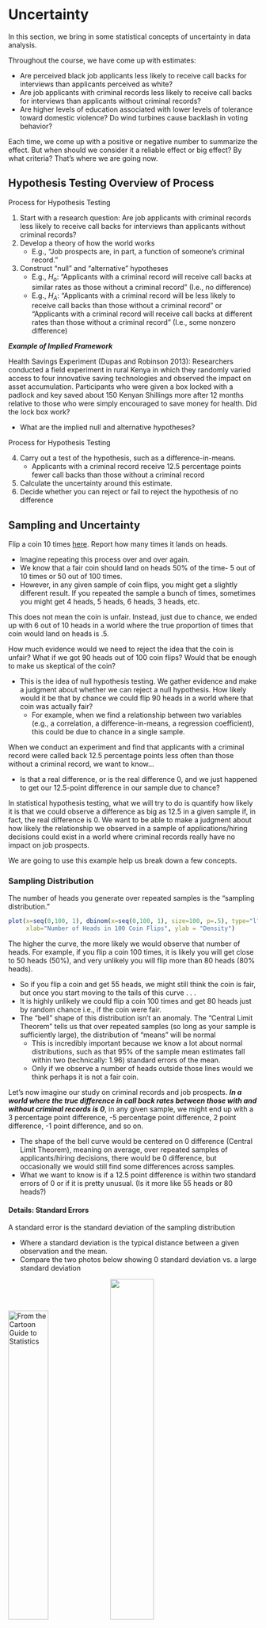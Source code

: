 # Uncertainty {#uncertainty}


In this section, we bring in some statistical concepts of uncertainty in data analysis.


Throughout the course, we have come up with estimates:

  - Are perceived black job applicants less likely to receive call backs for interviews than applicants perceived as white?
  - Are job applicants with criminal records less likely to receive call backs for interviews than applicants without criminal records?
  - Are higher levels of education associated with lower levels of tolerance toward domestic violence?
\item Do wind turbines cause backlash in voting behavior?


Each time, we come up with a positive or negative number to summarize the effect. But when should we consider it a reliable effect or big effect? By what criteria? That's where we are going now.



## Hypothesis Testing Overview of Process


Process for Hypothesis Testing

  1. Start with a research question: Are job applicants with criminal records less likely to receive call backs for interviews than applicants without criminal records?
  2. Develop  a theory of how the world works
      + E.g., "Job prospects are, in part, a function of someone's criminal record."
  3. Construct "null" and "alternative" hypotheses
      + E.g., $H_o$: "Applicants with a criminal record will receive call backs at similar rates as those without a criminal record" (I.e., no difference)
      + E.g., $H_A$: "Applicants with a criminal record will be less likely to receive call backs than those without a criminal record" or "Applicants with a criminal record will receive call backs at different rates than those without a criminal record"  (I.e., some nonzero difference)
      
    
***Example of Implied Framework***

Health Savings Experiment (Dupas and Robinson 2013): Researchers conducted a field experiment in rural Kenya in which they randomly varied access to four innovative saving technologies and observed the impact on asset accumulation. Participants who were given a box locked with a padlock and key saved about 150 Kenyan Shillings more after 12 months relative to those who were simply encouraged to save money for health. Did the lock box work?

  - What are the implied null and alternative hypotheses?
      
      
Process for Hypothesis Testing

  4. Carry out a test of the hypothesis, such as a difference-in-means.
      + Applicants with a criminal record receive 12.5 percentage points fewer call backs than those without a criminal record
  5. Calculate the uncertainty around this estimate. 
  6. Decide whether you can reject or fail to reject the hypothesis of no difference
  
  
  
## Sampling and Uncertainty


Flip a coin 10 times [here](https://flipsimu.com/). Report how many times it lands on heads.

  - Imagine repeating this process over and over again.
  - We know that a fair coin should land on heads 50\% of the time- 5 out of 10 times or 50 out of 100 times.
  - However, in any given sample of coin flips, you might get a slightly different result. If you repeated the sample a bunch of times, sometimes you might get 4 heads, 5 heads, 6 heads, 3 heads, etc.

This does not mean the coin is unfair. Instead, just due to chance, we ended up with 6 out of 10 heads in a world where the true proportion of times that coin would land on heads is .5.


How much evidence would we need to reject the idea that the coin is unfair? What if we got 90 heads out of 100 coin flips? Would that be enough to make us skeptical of the coin?

  - This is the idea of null hypothesis testing. We gather evidence and make a judgment about whether we can reject a null hypothesis. How likely would it be that by chance we could flip 90 heads in a world where that coin was actually fair?
      + For example, when we find a relationship between two variables (e.g., a correlation, a difference-in-means, a regression coefficient), this could be due to chance in a single sample. 
      
When we conduct an experiment and find that applicants with a criminal record were called back 12.5 percentage points less often than those without a criminal record, we want to know...

  - Is that a real difference, or is the real difference 0, and we just happened to get our 12.5-point difference in our sample due to chance?

In statistical hypothesis testing, what we will try to do is quantify how likely it is that we could observe a  difference as big as 12.5 in a given sample if, in fact, the real difference is 0. We want to be able to make a judgment about how likely the relationship we observed in a sample of applications/hiring decisions could exist in a world where criminal records really have no impact on job prospects.
  
  
We are going to use this example help us break down a few concepts.

### Sampling Distribution


The number of heads you generate over repeated samples is the "sampling distribution." 

```r
plot(x=seq(0,100, 1), dbinom(x=seq(0,100, 1), size=100, p=.5), type="l",
     xlab="Number of Heads in 100 Coin Flips", ylab = "Density")
```

The higher the curve, the more likely we would observe that number of heads. For example, if you flip a coin 100 times, it is likely you will get close to 50 heads (50\%), and very unlikely you will flip more than 80 heads (80\% heads).

  - So if you flip a coin and get  55 heads, we might still think the coin is fair, but once you start moving to  the tails of this curve . . . 
  - It is highly unlikely we could flip  a  coin  100 times and get 80 heads just by random chance i.e., if the coin were fair.
  - The "bell" shape of this distribution isn't an anomaly. The "Central Limit Theorem" tells us that over repeated samples (so long as your sample is sufficiently large), the distribution of "means" will be normal
      + This is incredibly important because we know a lot about normal distributions, such as that 95\% of the sample mean estimates fall within two (technically: 1.96) standard errors of the mean.
      + Only if we observe a number of heads outside those lines would we think perhaps it is not a fair coin.


Let's now imagine our study on criminal records and job prospects. ***In a world where the true difference in call back rates between those with and without criminal records is 0***, in any given sample, we might end up with a 3 percentage point difference, -5 percentage point difference, 2 point difference, -1 point difference, and so on.

  - The shape of the bell curve would be centered on 0 difference (Central Limit Theorem), meaning on average, over repeated samples of applicants/hiring decisions, there would be 0 difference, but occasionally we would still find some differences across samples.
  - What we want to know is if a 12.5 point difference is within two standard errors of 0 or if it is pretty unusual. (Is it more like 55 heads or 80 heads?)


#### Details: Standard Errors 

A standard error is the standard deviation of the sampling distribution

  - Where a standard deviation is the typical distance between a given observation and the mean.
  - Compare the two photos below showing 0 standard deviation vs. a large standard deviation

![*From the Cartoon Guide to Statistics*](images/spread1.png){width=40%} ![](images/spread2.jpg){width=42%}


In real life studies, we don't know the actual sampling distribution because we only have 1 sample (we only had one study of applications/hiring decisions). 

So we estimate our standard error using the standard deviation of our sample ($S$) and sample size ($N$).

${\hat {SE}} = \frac{S}{\sqrt{N}}$

The bigger the sample, the SMALLER the standard error (which is good) because it means less uncertainty.



## Z-scores and p-values

Recall the Overview of Hypothesis Testing. Now, we are going to add details to help us make a final decision about the null hypothesis.


  4. Carry out a test of the hypothesis, such as a difference-in-means.
      + Applicants with a criminal record receive 12.5 percentage points fewer call backs than those without a criminal record
  5. Calculate the uncertainty around this estimate.
      + We will estimate the standard error of the estimate using the sample size and sample spread (standard deviation)
      + We can also estimate the confidence intervals
  6. Decide whether you can reject or fail to reject the hypothesis of no difference
      + Standarize the estimate and find the z-score (or t-statistic, which is similar)
          - The z score is an example of a "test statistic." The type of statistic might vary across applications, but its purpose will remain similar. Others include t-statistics and Chi-squared statistics.
      + How likely is it you would observe the z-score you found under this null distribution? (p-value)
      + If the p-value is small ($< 0.05$), reject the null.

A z-score helps us standardize the size of estimates across any units of study by quantifying the size of the estimate in terms of standard errors.

z-score = $\frac{\text{Estimate - Null}}{\hat{SE}} = \frac{\text{Estimate - 0}}{\hat{SE}}$

The z-score represents the number of standard errors away that the estimate is from the null. We can visualize the distribution of z-scores in the image below.

![](images/zscore.png)

The bell curve is centered on  0 and represents our null distribution. The z-score represents how many standard errors away our estimate is from the null.

  - Instead of the axis being the number of heads out of 100 coin flips, centered on the null hypothesis of 50 heads for a fair coin, the standardized scale is centered on 0. We can then visualize how far 80 coin flips is away from 50 by measuring how many standard errors 80 is away from the null of 50.
  
  
Recall, we asked: When we conduct an experiment and find that applicants with a criminal record were called back 12.5 percentage points less often than those without a criminal record, we want to know...

  - Is that a real difference, or is the real difference 0, and we just happened to get our 12.5-point difference in our sample due to random chance?

It so happens that our 12.5 percentage difference represents more than z=7 standard errors away from the null of z=0 difference.

We can visualize where z=7 is in our distribution below with the dashed purple line:

![](images/zscore2.png)

It is well outside of the red lines representing 1.96 standard errors.

Interpretation: It is really unlikely we would have observed this extreme in magnitude of difference if the true difference were 0. 

  - This likelihood represents the p-value, which is essentially 0 in this case. There is essentially 0 chance we would have observed a difference as large or larger than 12.5 (or -12.5) in a world where the true difference is 0.
  - If a p-value is < 0.05, we reject the null  hypothesis.
  - If instead, the p-value is larger than 0.05, we fail to reject the null. That would mean that we think it is reasonably possible to have observed a difference as big as 12.5 if in fact the true difference is 0.

We are going to focus on two-sided p-values, which focus on the magnitude of the z-score in either direction, instead of whether it is a positive or negative p-value. In other classes, you may also cover one-sided p-values.

### Relationship to Confidence Intervals

Relationship to Confidence Intervals: Our 12.5 percentage difference has a 95\% confidence interval of 6.8 to 18.3

  - It is constructed by taking $12.5 - 1.96*SE$ and $12.5 + 1.96*SE$ 
  - This means there is a 95\% chance that this interval contains the true population difference.

It gives us another way of describing our estimate that includes our uncertainty. We recognize that over repeated samples, we are not always going to get a 12.5 point difference. In any given sample, this estimate will differ a bit over the "sampling distribution."


## Wrapping up the Process

Let's Review the Process

  1. Start with a research question: Are job applicants with criminal records less likely to receive call backs for interviews than applicants without criminal records?
  2. Develop  a theory of how the world works
      + E.g., "Job prospects are, in part, a function of someone's criminal record."
  3. Construct "null" and "alternative" hypotheses
      + E.g., $H_o$: "Applicants with a criminal record will receive call backs at similar rates as those without a criminal record" (I.e., no difference)
      + E.g., $H_A$: "Applicants with a criminal record will be less likely to receive call backs than those without a criminal record" or "Applicants with a criminal record will receive call backs at different rates than those without a criminal record"  (I.e., some nonzero difference) 
  4. Carry out a test of the hypothesis, such as a difference-in-means.
      + Applicants with a criminal record receive 12.5 percentage points fewer call backs than those without a criminal record
  5. Calculate the uncertainty around this estimate. 
      + We could estimate the standard error with the sample standard deviation and sample size
      + We could also estimate the confidence intervals.
  6. Decide whether the result is significant. Can you reject or do you fail to reject the hypothesis of no difference?
      + Use the z-score/t-statistic and p-value
      + The z score is an example of a "test statistic." The type of statistic might vary across applications, but its purpose will remain similar. Others include t-statistics and Chi-squared statistics.
      

## Application: Health Savings Study


Health Savings Experiment (Dupas and Robinson 2013): Field experiment in rural Kenya in which they randomly varied access to four innovative saving technologies and observed the impact on asset accumulation.

***1. Start with a research question***

Can savings technologies help people accumulate assets?

***2. Develop  a theory of how the world works***

Providing people with a safe place to store money will help them save.

***3. Construct "null" and "alternative" hypotheses***

What are our null/alternative hypotheses?

***4. Carry out a test of the hypothesis, such as a difference-in-means.***

  - Individuals in all study arms were encouraged to save for health and were asked to set a health goal for themselves at the beginning of the study.  
  - In the first treatment group (Safe Box), respondents were given a box locked with a padlock and the key
  - The dependent variable is the amount saved after 12 months `fol2_amtinvest`

We will compare average savings between treatment conditions (a difference in means).

```r
rosca <- read.csv("https://raw.githubusercontent.com/ktmccabe/teachingdata/main/rosca.csv",
                  stringsAsFactors = T)
```

```r
## Compare means
mean.safebox <- mean(rosca$fol2_amtinvest[rosca$safe_box == 1], na.rm=T)
mean.encouragement <- mean(rosca$fol2_amtinvest[rosca$encouragement== 1], 
                           na.rm=T)
diff.means <- mean.safebox - mean.encouragement
diff.means
```

***5. Calculate the uncertainty around this estimate.*** 

To get uncertainty when calculating a difference in means, we can use the `t.test` function in R.

  - The first input is the vector of values from one group.
  - The second input is the vector of values from the other group.


To get the t-statistic, underneath the hood of the function, R is estimating the standard error by calculating the standard deviation in the sample and the sample size (the number of people in each condition).

```r
## Compare amount saved for those in Safe Box vs. 
## Encouragement Only conditions
test <- t.test(rosca$fol2_amtinvest[rosca$safe_box == 1],
               rosca$fol2_amtinvest[rosca$encouragement== 1])

test
```

***6. Decide whether you can reject or fail to reject the hypothesis of no difference***

We can extract the group means, the p-value of the difference and confidence interval of the difference.

```r
test$estimate

test$conf.int

test$p.value
```


Was the treatment significant? We say something is significant if the p-value is small, such as less than 0.05. We also use this criteria to assess if we should reject the null hypothesis.

  - In a "t test", the t-statistic serves as the z-score. It counts the number of standard errors away from the null. The t-statistic and z-scores differ slightly in how we calculate the corresponding p-value, but with a large enough sample size, these are also very similar. The `t.test` function in R calculates the p-value for you.


## Additional Applications

We will carry out the same type of hypothesis testing process for a range of different scenarios. Though the process will remain very similar, the underlying statistical test/calculation/R function will change.

  - If dependent variable is numeric / continuous, can use regression and `lm()` (type of independent variable does not matter)
  - If dependent variable is numeric and want to compare between two specific groups, can use `t.test()`
  - If dependent variable is binary, such as assessing the proportion of call back rates, and want to compare between two specific groups, can use `prop.test()`

Other tests exist for different situations


### Example Using Regression


***1. Start with a research question***

Do past election results help explain future election results?

***2. Develop  a theory of how the world works***

A third-party candidate's performance in one election will help us predict the success of a future third-party candidate.

***3. Construct "null" and "alternative" hypotheses and 4. Carry out a test of the hypothesis, such as a regression.***

In a regression, our key hypothesis test is about whether there is a significant, non-zero relationship between an independent variable and the outcome. 

  - The null hypothesis is that $\beta = 0$. The alternative is that $\beta \neq 0$.
  
Going back to our Florida example: The  null hypothesis would be the 1996 Perot vote does not help us explain the Buchanan 2000 vote (that $\beta = 0$). Our alternative is $\beta \neq 0$, that there is some relationship between 1996 Perot votes and the 2000 Buchanan vote in Florida counties.


```r
florida <- read.csv("https://raw.githubusercontent.com/ktmccabe/teachingdata/main/florida.csv")
```


We estimate $\hat \beta$: for every 1  additional vote Perot received in 1996, we expect Buchanan to receive .036 additional votes in 2000.

```r
fit <- lm(Buchanan00 ~ Perot96, data = florida)
coef(fit)
```



Is that relationship significant? In other words, is it helpful to know the Perot 1996 vote to help explain the Buchanan 2000 vote? Or should we treat the 0.036 number as essentially 0, just noise?

Recall that the $\hat \beta$ represents the estimated slope of the relationship.

```r
plot(x=florida$Perot96, y=florida$Buchanan00,
     xlab="Perot votes", ylab= "Buchanan Votes", main= "Buchanan vs. Perot Votes")
abline(fit, col="purple", lwd=3)
```

We ask: Is that relationship (the slope) significant (i.e., statistically different from 0 slope)? 

***5. Calculate the uncertainty around this estimate.*** 

Our regression `lm` function will also generate estimates of uncertainty related to hypothesis testing

```r
round(summary(fit)$coefficients, digits=4)
```

***6. Decide whether you can reject or fail to reject the hypothesis of no difference***

We see the p-value for Perot96 is essentially 0-- well less than 0.05. Therefore, it is highly unlikely we would observe a slope as big or bigger (in magnitude) as 0.0359 if Perot96 and Buchanan00 were actually unrelated.

  - We consider the effect "statistically significant."
  - We reject a null hypothesis that the Perot 1996 vote is unrelated to the Buchanan 2000 vote.

In social science papers, regressions are often presented in tables:


```r
library(texreg)
screenreg(fit)
```


### Example Using prop.test()

Sometimes our outcomes are 0 vs. 1 variables, which become proportions when we take the mean()

  - For example, applicants who get a call back vs. do not 
  - For example, voters who turn out to vote vs. do not

When you have this type of outcome variable, you may want to use a test designed specifically for testing the differences in proportions of two groups.

Experimental Example: Going Back to Resume and Race study

***1. Start with a research question***

Does race influence hiring decisions?

***2. Develop  a theory of how the world works***

Theory: Black applicants face discrimination in hiring.

***3. Construct "null" and "alternative" hypotheses***

We can conduct a two-sided hypothesis test

  - $H_o$: No difference in call back rates for Black and white applicants
  - $H_a$: Some difference in call back rates for Black and white applicants

The two-sided means we aren't specifying a direction of our alternative hypothesis. Instead, we are conducting test just trying to reject the idea of no difference between racial groups. Sometimes researchers may specify the alternative hypothesis in a directional way, such as Black applicants will have a lower call back rate than white applicants. However, it is more common to use a two-sided test, even if researchers have a theoretical hypothesis in a particular direction. 

```r
resume <- read.csv("https://raw.githubusercontent.com/ktmccabe/teachingdata/main/resume.csv")

head(resume)
```


***4. Carry out a test of the hypothesis, such as a test of proportions.***

Does being black (vs. white) decrease call backs? 

```r
table(resume$race, resume$call)

test <- prop.test(x=c(157, 235), n=c(157+2278, 235+2200))
```

  - The `prop.test()` function includes 4 inputs
  - The number of 1's from the first group, the number of 1's in the second group `c(n1, n2)`
  - The total observations from the first group, the total observations in the second group `c(total1, total2)`


***5. Calculate the uncertainty around this estimate.*** 


```r
test
```

You can extract the p.value for the difference in proportions and confidence interval


***6. Decide whether you can reject or fail to reject the hypothesis of no difference***

In the `prop.test` function, you see a X-squared statistic. You can treat this like the z-score. When you are doing a test of two groups, the X-squared is essentially the z-score squared. The X-squared refers to a Chi-squared test. In our case, the equivalent z-score would be about 4-- well more than 2 standard errors.

```r
round(test$p.value, digits=3)
```

What do you conclude about the hypothesis? Is it significant?


## In-Class Exercise Questions

Do negative ads increase voter turnout? In an experiment, suppose researchers found that a negative political ad intending to make voters angry toward the opposing candidate increased voter turnout by 5 percentage points relative to a control condition in which a non-political ad was shown. The difference between treatment and control had a p-value of 0.25, and the confidence interval was -1 to 11 percentage points.

  1.	What are the implied null and alternative hypotheses? 
  2.	What is the difference in voter turnout between the groups?
  3.	What do you conclude about the results? Is it significant? Do you reject or fail to reject the null hypothesis?
  4.	How do you interpret the p-value? 


If we imagine that we could conduct the negative advertising study over and over again, estimating voter turnout each time. The set of estimates of voter turnout across these hypothetical studies would be called the (circle one):

  A.	Standard error
  B.	Sampling distribution
  C.	Confidence Interval
  D.	Standard deviation


Are natural resources like oil negatively related to how democratic a country is? In a study, researchers looked at the correlation between the amount of oil available to a country and how democratic the country is according to expert ratings of democracy. The researchers ran a regression analysis and found that for every one-unit increase in the amount of oil a country has, the country has a b=.3 decrease in its democracy rating. The standard error of the coefficient is se = 0.05. The t-statistic is 6, with a p-value < 0.001. 

  1.	What are the implied null and alternative hypotheses? 
  2.	What do you conclude about the results? Is it significant? Do you reject or fail to reject the null hypothesis?









